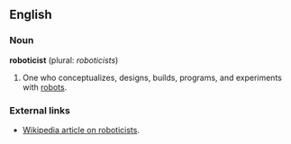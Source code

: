 ==English==

=== Noun ===

'''roboticist''' (plural: ''roboticists'')

# One who conceptualizes, designs, builds, programs, and experiments with [[robot]]s.

===External links===

* [[w:roboticist|Wikipedia article on roboticists]].